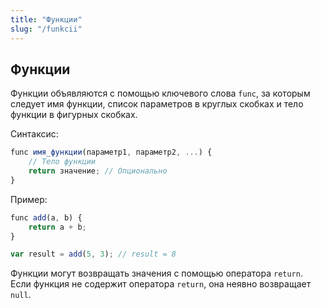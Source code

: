 ```yaml
---
title: "Функции"
slug: "/funkcii"
---
```


## Функции

Функции объявляются с помощью ключевого слова `func`, за которым следует имя функции, список параметров в круглых скобках и тело функции в фигурных скобках.

Синтаксис:
```js
func имя_функции(параметр1, параметр2, ...) {
    // Тело функции
    return значение; // Опционально
}
```

Пример:
```js
func add(a, b) {
    return a + b;
}

var result = add(5, 3); // result = 8
```

Функции могут возвращать значения с помощью оператора `return`. Если функция не содержит оператора `return`, она неявно возвращает `null`.

